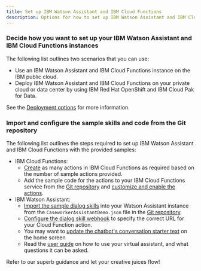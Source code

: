 ```yaml
---
title: Set up IBM Watson Assistant and IBM Cloud Functions
description: Options for how to set up IBM Watson Assistant and IBM Cloud Functions
---
```


### Decide how you want to set up your IBM Watson Assistant and IBM Cloud Functions instances

The following list outlines two scenarios that you can use:

+ Use an IBM Watson Assistant and IBM Cloud Functions instance on the IBM public cloud.
+ Deploy IBM Watson Assistant and IBM Cloud Functions on your private cloud or data center by using IBM Red Hat OpenShift and IBM Cloud Pak for Data.

See the [Deployment options](/architecture/deployment-options) for more information.

### Import and configure the sample skills and code from the Git repository

The following list outlines the steps required to set up IBM Watson Assistant and IBM Cloud Functions with the provided samples:

+ IBM Cloud Functions:
  + [Create](/functions/create-a-function) as many actions in IBM Cloud Functions as required based on the number of sample actions provided.
  + Add the sample code for the actions to your IBM Cloud Functions service from the [Git repository](https://github.com/IBM/spm-chatbot/) and [customize and enable the actions](/functions/edit-a-function).
+ IBM Watson Assistant:
  + [Import the sample dialog skills](/skills/importing-a-skill) into your Watson Assistant instance from the `CaseworkerAssistantDemo.json` file in the [Git repository](https://github.com/IBM/spm-chatbot/).
  + [Configure the dialog skill webhook](/skills/configuring-a-webhook) to specify the correct URL for your Cloud Function action.
  + You may want to [update the chatbot's conversation starter text](/skills/web-chat-ui) on the home screen
  + Read the [user guide](/virtual-assistant-in-spm/virtual-assistant-user-guide) on how to use your virtual assistant, and what questions it can be asked.

Refer to our superb guidance and let your creative juices flow!
